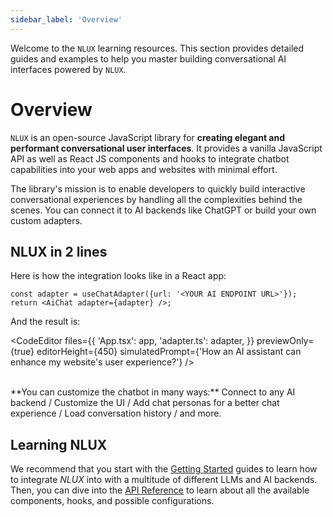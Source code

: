 ```yaml
---
sidebar_label: 'Overview'
---
```



Welcome to the `NLUX` learning resources.
This section provides detailed guides and examples to help you master building
conversational AI interfaces powered by `NLUX`.

# Overview

`NLUX` is an open-source JavaScript library for **creating elegant and performant conversational user interfaces**.
It provides a vanilla JavaScript API as well as React JS components and hooks to integrate chatbot capabilities
into your web apps and websites with minimal effort.

The library's mission is to enable developers to quickly build interactive conversational experiences by handling all
the complexities behind the scenes. You can connect it to AI backends like ChatGPT or build your own custom adapters.

## NLUX in 2 lines

Here is how the integration looks like in a React app:

```tsx
const adapter = useChatAdapter({url: '<YOUR AI ENDPOINT URL>'});
return <AiChat adapter={adapter} />;
```

And the result is:

<CodeEditor
    files={{
        'App.tsx': app,
        'adapter.ts': adapter,
    }}
    previewOnly={true}
    editorHeight={450}
    simulatedPrompt={'How an AI assistant can enhance my website\'s user experience?'}
/>

<br />
**You can customize the chatbot in many ways:** Connect to any AI backend / Customize the UI / Add chat personas for
a better chat experience / Load conversation history / and more.

## Learning NLUX

We recommend that you start with the [Getting Started](/learn/get-started) guides to learn how to integrate _NLUX_ into
with a multitude of different LLMs and AI backends.
Then, you can dive into the [API Reference](/reference/overview) to learn about all the available components, hooks, and
possible configurations.
